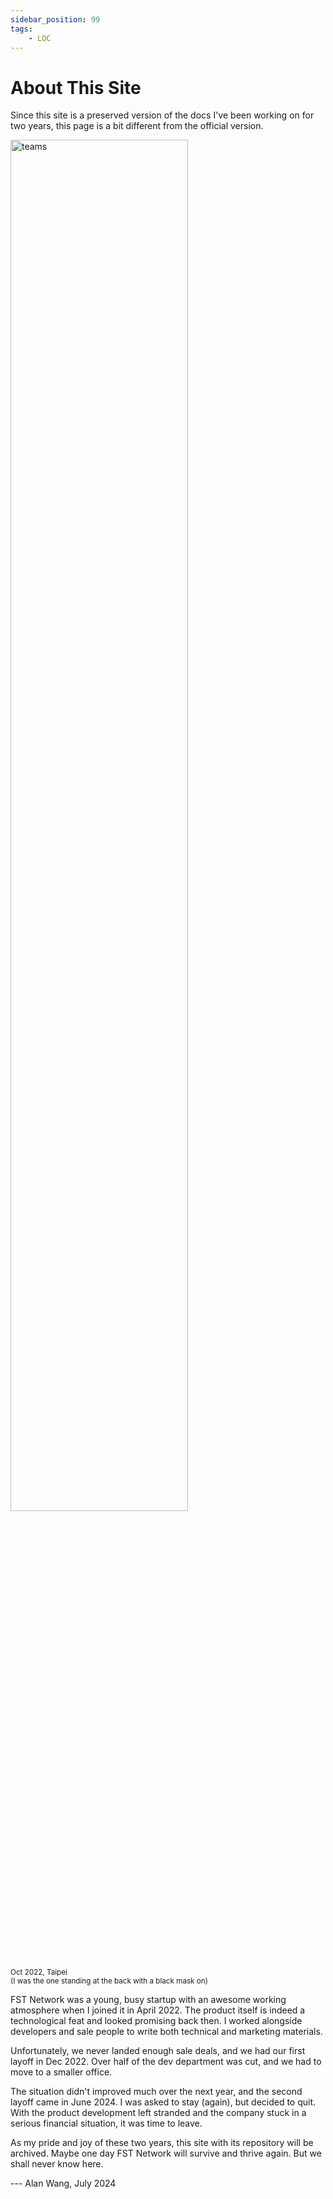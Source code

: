 ```yaml
---
sidebar_position: 99
tags:
    - LOC
---
```


# About This Site

Since this site is a preserved version of the docs I've been working on for two years, this page is a bit different from the official version.

<div className="center-padded">
    <img
        src={require("/img/about/teams.jpg").default}
        width="75%"
        alt="teams"
    />
    <br />
    <small>
        Oct 2022, Taipei<br />(I was the one standing at the back with a black mask on)
    </small>
</div>

FST Network was a young, busy startup with an awesome working atmosphere when I joined it in April 2022. The product itself is indeed a technological feat and looked promising back then. I worked alongside developers and sale people to write both technical and marketing materials.

Unfortunately, we never landed enough sale deals, and we had our first layoff in Dec 2022. Over half of the dev department was cut, and we had to move to a smaller office.

The situation didn't improved much over the next year, and the second layoff came in June 2024. I was asked to stay (again), but decided to quit. With the product development left stranded and the company stuck in a serious financial situation, it was time to leave.

As my pride and joy of these two years, this site with its repository will be archived. Maybe one day FST Network will survive and thrive again. But we shall never know here.

--- Alan Wang, July 2024
